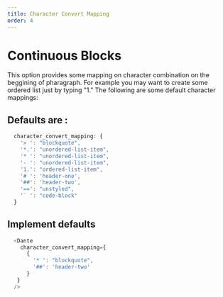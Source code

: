```yaml
---
title: Character Convert Mapping
order: 4
---
```


# Continuous Blocks

This option provides some mapping on character combination on the beggining of pharagraph. For example you may want to create some ordered list just by typing "1." The following are some default character mappings:

## Defaults are :

```js
  character_convert_mapping: {
    '> ': "blockquote",
    '*.': "unordered-list-item",
    '* ': "unordered-list-item",
    '- ': "unordered-list-item",
    '1.': "ordered-list-item",
    '# ': 'header-one',
    '##': 'header-two',
    '==': "unstyled",
    '` ': "code-block"
  }
```

## Implement defaults

```js live=true
  <Dante 
    character_convert_mapping={ 
      {
        '* ': "blockquote",
        '##': 'header-two'
      }
   }
  />
```